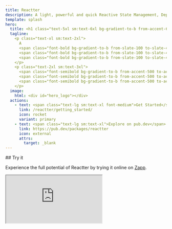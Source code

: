 ```yaml
---
title: Reactter
description: A light, powerful and quick Reactive State Management, Dependency Injection and Event Handler for Dart/Flutter.
template: splash
hero:
  title: <h1 class="text-5xl sm:text-6xl bg-gradient-to-b from-accent-600 to-accent-300 bg-clip-text text-transparent">Reactter</h1>
  tagline:
    <p class="text-xl sm:text-2xl">
      A
      <span class="font-bold bg-gradient-to-b from-slate-100 to-slate-400 bg-clip-text text-transparent">lightweight</span>,
      <span class="font-bold bg-gradient-to-b from-slate-100 to-slate-400 bg-clip-text text-transparent">powerful</span>, and
      <span class="font-bold bg-gradient-to-b from-slate-100 to-slate-400 bg-clip-text text-transparent">reactive</span>
    </p>
    <p class="text-2xl sm:text-3xl">
      <span class="font-semibold bg-gradient-to-b from-accent-500 to-accent-200 bg-clip-text text-transparent">State Management</span>,
      <span class="font-semibold bg-gradient-to-b from-accent-500 to-accent-200 bg-clip-text text-transparent">Dependency Injection</span> and
      <span class="font-semibold bg-gradient-to-b from-accent-500 to-accent-200 bg-clip-text text-transparent">Event Handler</span> for Dart/Flutter.
    </p>
  image:
    html: <div id="hero_logo"></div>
  actions:
    - text: <span class="text-lg sm:text-xl font-medium">Get Started</span>
      link: /reactter/getting_started/
      icon: rocket
      variant: primary
    - text: <span class="text-lg sm:text-xl">Explore on pub.dev</span>
      link: https://pub.dev/packages/reactter
      icon: external
      attrs:
        target: _blank
---
```



<div class="flex flex-col items-start justify-start">
  ## Try it
  <p class="text-lg sm:text-xl">Experience the full potential of Reactter by trying it online on <a href="https://zapp.run/pub/flutter_reactter" target="_blank">Zapp</a>.</p>
  <iframe
    class="!hidden sm:!block rounded-2xl w-full !h-[600px] border shadow-2xl border-accent-700/[0.5] shadow-accent-700/[.5] bg-accent-950/[.5] hover:boder-accent-700 hover:shadow-accent-700 hover:bg-accent-950 ease-in-out duration-300"
    src="https://zapp.run/edit/zn9806bin990?theme=dark&lazy=false&file=lib/examples/1_counter/counter_page.dart"
  />
  <iframe
    class="!block sm:!hidden rounded-2xl w-full !h-[600px] border shadow-2xl border-accent-700/[0.5] shadow-accent-700/[.5] bg-accent-950/[.5] hover:boder-accent-700 hover:shadow-accent-700 hover:bg-accent-950 ease-in-out duration-300"
    src="https://zapp.run/edit/zn9806bin990?theme=dark&lazy=true&file=lib/examples/1_counter/counter_page.dart"
  />
</div>

## Features
<div>
  <CardGrid stagger>
    <Card title="Fine-grained reactivity" icon="mdi:creation">
      React to changes at the finest level of granularity, providing precise
      control and responsiveness in your app.
      Learn more about [Rendering control](/reactter/core_concepts/rendering_control).
    </Card>
    <Card title="Lightweight" icon="mdi:telegram">
      Reactter boasts a minimal footprint, ensuring efficient performance without
      relying on any external dependencies.
    </Card>
    <Card title="Highly reusable" icon="mdi:json">
      Share states and logic across your app using [Dependency
      Injection](/reactter/core_concepts/dependency_injection) and [Custom Hooks](/reactter/core_concepts/hooks/#custom-hook).
    </Card>
    <Card title="Easy to use" icon="mdi:star">
      Just a few lines of code to get started. Without code generation or complex
      configurations.
    </Card>
    <Card title="100% Dart" icon="dart">
      Supports Dart server, Dart JS (HTML), Flutter (Web, Mobile and Desktop),
      etc. Reactter can be used in any Dart project! Compatible with latest
      Dart/Flutter versions.
    </Card>
    <Card title="Fully testable" icon="mdi:code-tags-check">
      Test your states and logic easily. Reactter is 100% test coverage.
      <div class="flex">
        [![Codecov](https://img.shields.io/codecov/c/github/2devs-team/reactter?logo=codecov)](https://app.codecov.io/gh/2devs-team/reactter)
      </div>
    </Card>
    <Card title="No Boilerplate" icon="mdi:code-tags">
      Reduce code significantly and simplify your app.
    </Card>
  </CardGrid>
</div>

